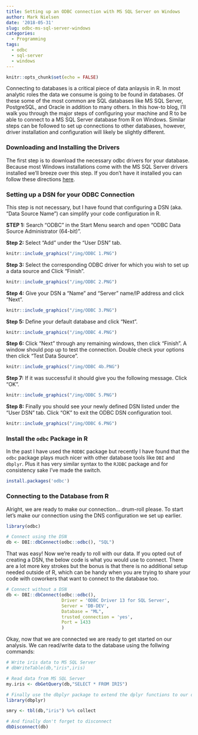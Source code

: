```yaml
---
title: Setting up an ODBC connection with MS SQL Server on Windows
author: Mark Nielsen
date: '2018-05-31'
slug: odbc-ms-sql-server-windows
categories:
  - Programming
tags:
  - odbc
  - sql-server
  - windows
---
```


```r
knitr::opts_chunk$set(echo = FALSE)
```

Connecting to databases is a critical piece of data anlaysis in R. In most analytic roles the data we consume is going to be found in databases. Of these some of the most common are SQL databases like MS SQL Server, PostgreSQL, and Oracle in addition to many others. In this how-to blog, I'll walk you through the major steps of configuring your machine and R to be able to connect to a MS SQL Server database from R on Windows.  Similar steps can be followed to set up connections to other databases, however, driver installation and configuration will likely be slightly different.

### Downloading and Installing the Drivers

The first step is to download the necessary odbc drivers for your database.  Because most Windows installations come with the MS SQL Server drivers installed we'll breeze over this step.  If you don't have it installed you can follow these directions [here](https://docs.microsoft.com/en-us/sql/connect/odbc/download-odbc-driver-for-sql-server?view=sql-server-2017).

### Setting up a DSN for your ODBC Connection

This step is not necessary, but I have found that configuring a DSN (aka. "Data Source Name") can simplify your code configuration in R. 

**STEP 1:** Search "ODBC" in the Start Menu search and open "ODBC Data Source Administrator (64-bit)". 

**Step 2:** Select "Add" under the "User DSN" tab.

```r
knitr::include_graphics("/img/ODBC 1.PNG")
```

**Step 3:** Select the corresponding ODBC driver for which you wish to set up a data source and Click "Finish".

```r
knitr::include_graphics("/img/ODBC 2.PNG")
```

**Step 4:** Give your DSN a "Name" and "Server" name/IP address and click "Next". 

```r
knitr::include_graphics("/img/ODBC 3.PNG")
```

**Step 5:** Define your default database and click "Next". 

```r
knitr::include_graphics("/img/ODBC 4.PNG")
```

**Step 6:** Click "Next" through any remaining windows, then click "Finish".  A window should pop up to test the connection.  Double check your options then click "Test Data Source". 

```r
knitr::include_graphics("/img/ODBC 4b.PNG")
```

**Step 7:** If it was successful it should give you the following message. Click "OK". 

```r
knitr::include_graphics("/img/ODBC 5.PNG")
```

**Step 8:** Finally you should see your newly defined DSN listed under the "User DSN" tab.  Click "OK" to exit the ODBC DSN configuration tool.

```r
knitr::include_graphics("/img/ODBC 6.PNG")
```

### Install the `odbc` Package in R

In the past I have used the `RODBC` package but recently I have found that the `odbc` package plays much nicer with other database tools like `DBI` and `dbplyr`.  Plus it has very similar syntax to the `RJDBC` package and for consistency sake I've made the switch.

```r
install.packages('odbc')
```

### Connecting to the Database from R

Alright, we are ready to make our connection... drum-roll please. To start let's make our connection using the DNS configuration we set up earlier.

```r
library(odbc)

# Connect using the DSN
db <- DBI::dbConnect(odbc::odbc(), "SQL")
```

That was easy! Now we're ready to roll with our data. If you opted out of creating a DSN, the below code is what you would use to connect.  There are a lot more key strokes but the bonus is that there is no additional setup needed outside of R, which can be handy when you are trying to share your code with coworkers that want to connect to the database too.

```r
# Connect without a DSN
db <- DBI::dbConnect(odbc::odbc(),
                     Driver = 'ODBC Driver 13 for SQL Server',
                     Server = 'DB-DEV',
                     Database = "ML",
                     trusted_connection = 'yes',
                     Port = 1433
                     )

```

Okay, now that we are connected we are ready to get started on our analysis.  We can read/write data to the database using the follwing commands:

```r
# Write iris data to MS SQL Server
# dbWriteTable(db,"iris",iris)

# Read data from MS SQL Server
my.iris <- dbGetQuery(db,"SELECT * FROM IRIS")

# Finally use the dbplyr package to extend the dplyr functions to our database connection
library(dbplyr)

smry <- tbl(db,"iris") %>% collect

# And finally don't forget to disconnect
dbDisconnect(db)
```

